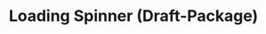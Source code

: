 ---
title: Loading Spinner (Draft-Package)
navTitle: Loading Spinner (Draft-Package)
excludeFromSidebar: true
deprecated: true
deprecationDate: TBA
deprecationMessage: Use `@kaizen/loading-spinner` instead.
---
